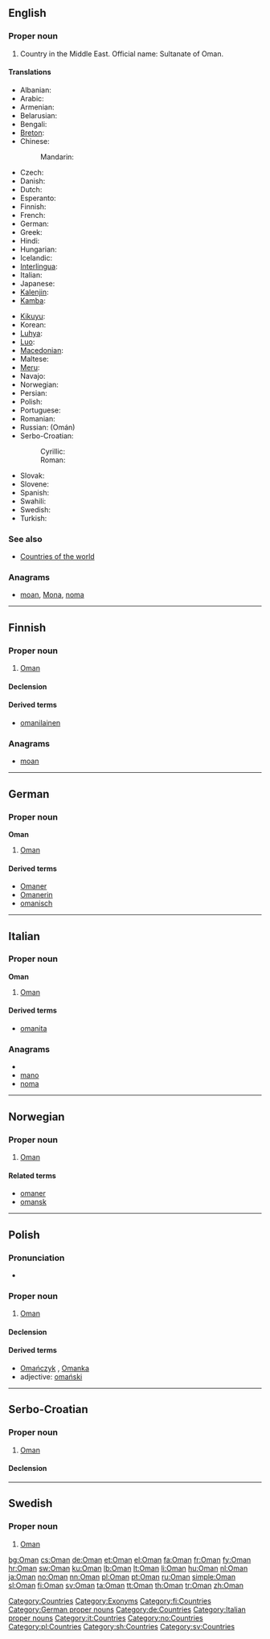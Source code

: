 {{also|oman|Omán|Óman}}
==English==
{{wikipedia}}

===Proper noun===
{{en-proper noun}}

# Country in the Middle East. Official name: Sultanate of Oman.

====Translations====
{{trans-top|Country in the Middle East}}
* Albanian: {{t-|sq|Omani|xs=Albanian}}
* Arabic: {{t-|ar|عمان|f|tr=`umaan}}
* Armenian: {{t-|hy|Օման|tr=Òman}}
* Belarusian: {{t|be|Аман|m}}
* Bengali: {{t-|bn|ওমান}}
* [[Breton]]: {{t|br|Oman}}
* Chinese:
*: Mandarin: {{t-|cmn|阿曼|tr=Āmàn|sc=Hani}}
* Czech: {{t+|cs|Omán|m}}
* Danish: {{t-|da|Oman}}
* Dutch: {{t+|nl|Oman}}
* Esperanto: {{t|eo|Omano}}
* Finnish: {{t+|fi|Oman}}
* French: {{t+|fr|Oman|m}}
* German: {{t+|de|Oman|m}}
* Greek: {{t+|el|Ομάν|n|tr=Omán}}
* Hindi: {{t|hi|ओमान|tr=omān}}
* Hungarian: {{t+|hu|Omán}}
* Icelandic: {{t-|is|Óman|n}}
* [[Interlingua]]: {{t|ia|Oman}}
* Italian: {{t-|it|Oman|m}}
* Japanese: {{t+|ja|オマーン|tr=Omān}}
* [[Kalenjin]]: {{tø|kln|Oman}}
* [[Kamba]]: {{tø|kam|Omani}}
{{trans-mid}}
* [[Kikuyu]]: {{tø|ki|Oman}}
* Korean: {{t|ko|오만|tr=Oman}}
* [[Luhya]]: {{tø|luy|Oman}}
* [[Luo]]: {{tø|luo|Oman}}
* [[Macedonian]]: {{t-|mk|Оман|m|tr=Óman}}
* Maltese: {{t-|mt|Oman|xs=Maltese}}
* [[Meru]]: {{tø|mer|Oman}}
* Navajo: {{tø|nv|Omą́ą́}}
* Norwegian: {{t+|no|Oman}}
* Persian: {{t+|fa|عمان|tr=Ommân|xs=Persian}}
* Polish: {{t+|pl|Oman}}
* Portuguese: {{t+|pt|Omã}}
* Romanian: {{t-|ro|Oman|n}}
* Russian: {{t-|ru|Оман}} (Omán)
* Serbo-Croatian:
*: Cyrillic: {{t-|sh|Оман|m|alt=О̀ма̄н|sc=Cyrl}}
*: Roman: {{t-|sh|Oman|m|alt=Òmān}}
* Slovak: {{t-|sk|Omán|m}}
* Slovene: {{t+|sl|Oman|m}}
* Spanish: {{t+|es|Omán}}
* Swahili: {{t+|sw|Omani|xs=Swahili}}
* Swedish: {{t+|sv|Oman}}
* Turkish: {{t+|tr|Umman}}
{{trans-bottom}}

===See also===
* [[Appendix:Countries of the world|Countries of the world]]

===Anagrams===
* [[moan#English|moan]], [[Mona#English|Mona]], [[noma#English|noma]]

[[Category:Countries]]
[[Category:Exonyms]]

----

==Finnish==
{{wikipedia|lang=fi}}

===Proper noun===
{{infl|fi|proper noun}}

# [[#English|Oman]]

====Declension====
{{fi-decl-risti|Oman|nopl=1}}

====Derived terms====
* [[omanilainen]]

===Anagrams===
* [[moan#Finnish|moan]]

[[Category:fi:Countries]]

----

==German==
{{wikipedia|lang=de}}

===Proper noun===
'''Oman''' {{n}}

# [[#English|Oman]]

====Derived terms====
* [[Omaner]]
* [[Omanerin]]
* [[omanisch]]

[[Category:German proper nouns]]
[[Category:de:Countries]]

----

==Italian==
{{wikipedia|lang=it}}

===Proper noun===
'''Oman''' {{m}}

# [[#English|Oman]]

====Derived terms====
* [[omanita]]

===Anagrams===
* {{alphagram|amno}}
* [[mano#Italian|mano]]
* [[noma#Italian|noma]]

[[Category:Italian proper nouns]]
[[Category:it:Countries]]

----

==Norwegian==

===Proper noun===
{{infl|no|proper noun}}

# [[#English|Oman]]

====Related terms====
* [[omaner]]
* [[omansk]]

[[Category:no:Countries]]

----

==Polish==

===Pronunciation===
* {{IPA|/ˈɔman/|lang=pl}}

===Proper noun===
{{infl|pl|proper noun|g=m}}

# [[#English|Oman]]

====Declension====
{{pl-decl-noun-sing
|Oman
|Omanu
|Omanowi
|Oman
|Omanem
|Omanie
|Omanie
}}

====Derived terms====
* [[Omańczyk]] {{m}}, [[Omanka]] {{f}}
* adjective: [[omański]]

[[Category:pl:Countries]]

----

==Serbo-Croatian==

===Proper noun===
{{sh-proper-noun|g=m|head=Òmān|r|Оман|О̀ма̄н}}

# [[#English|Oman]]

====Declension====
{{sh-decl-noun-unc
|Òmān
|Omána
|Omanu
|Oman
|Omane
|Omanu
|Omanom
}}

[[Category:sh:Countries]]

----

==Swedish==

===Proper noun===
{{infl|sv|proper noun}}

# [[#English|Oman]]

[[Category:sv:Countries]]

[[bg:Oman]]
[[cs:Oman]]
[[de:Oman]]
[[et:Oman]]
[[el:Oman]]
[[fa:Oman]]
[[fr:Oman]]
[[fy:Oman]]
[[hr:Oman]]
[[sw:Oman]]
[[ku:Oman]]
[[lb:Oman]]
[[lt:Oman]]
[[li:Oman]]
[[hu:Oman]]
[[nl:Oman]]
[[ja:Oman]]
[[no:Oman]]
[[nn:Oman]]
[[pl:Oman]]
[[pt:Oman]]
[[ru:Oman]]
[[simple:Oman]]
[[sl:Oman]]
[[fi:Oman]]
[[sv:Oman]]
[[ta:Oman]]
[[tt:Oman]]
[[th:Oman]]
[[tr:Oman]]
[[zh:Oman]]
